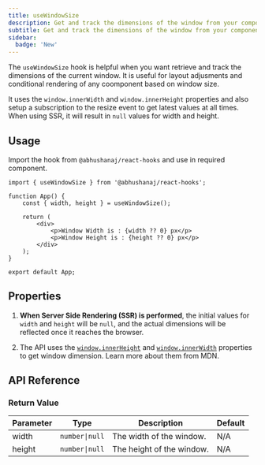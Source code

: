 ```yaml
---
title: useWindowSize
description: Get and track the dimensions of the window from your component.
subtitle: Get and track the dimensions of the window from your component.
sidebar:
  badge: 'New'
---
```



The `useWindowSize` hook is helpful when you want retrieve and track the dimensions of the current window. It is useful for layout adjusments and conditional rendering of any coomponent based on window size.

It uses the `window.innerWidth` and `window.innerHeight` properties and also setup a subscription to the resize event to get latest values at all times.
When using SSR, it will result in `null` values for width and height.

<DemoWrapper title="useWindowSize">
	<Example client:load />
</DemoWrapper>

## Usage

Import the hook from `@abhushanaj/react-hooks` and use in required component.

```tsx title="./src/App.tsx" ins={1,4, 8-9}
import { useWindowSize } from '@abhushanaj/react-hooks';

function App() {
	const { width, height } = useWindowSize();

	return (
		<div>
			<p>Window Width is : {width ?? 0} px</p>
			<p>Window Height is : {height ?? 0} px</p>
		</div>
	);
}

export default App;
```

## Properties

1. **When Server Side Rendering (SSR) is performed**, the initial values for `width` and `height` will be `null`, and the actual dimensions will be reflected once it reaches the browser.

2. The API uses the [`window.innerHeight`](https://developer.mozilla.org/en-US/docs/Web/API/Window/innerHeight) and [`window.innerWidth`](https://developer.mozilla.org/en-US/docs/Web/API/Window/innerWidth) properties to get window dimension. Learn more about them from MDN.

## API Reference

### Return Value

| Parameter | Type           | Description               | Default |
| --------- | -------------- | ------------------------- | ------- |
| width     | `number\|null` | The width of the window.  | N/A     |
| height    | `number\|null` | The height of the window. | N/A     |

